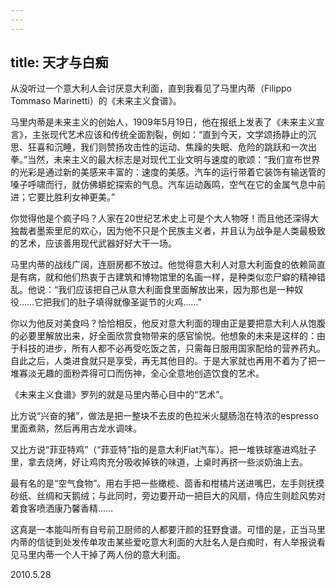 ```yaml
---
---
---
```

title: 天才与白痴
---




从没听过一个意大利人会讨厌意大利面，直到我看见了马里内蒂（Filippo Tommaso Marinetti）的《未来主义食谱》。

马里内蒂是未来主义的创始人，1909年5月19日，他在报纸上发表了《未来主义宣言》，主张现代艺术应该和传统全面割裂，例如：“直到今天，文学颂扬静止的沉思、狂喜和沉睡，我们则赞扬攻击性的运动、焦躁的失眠、危险的跳跃和一次出拳。”当然，未来主义的最大标志是对现代工业文明与速度的歌颂：“我们宣布世界的光彩是通过新的美感来丰富的：速度的美感。汽车的运行带着它装饰有输送管的嗓子呼啸而行，就仿佛蟒蛇探索的气息。汽车运动轰鸣，空气在它的金属气息中前进；它要比胜利女神更美。”

你觉得他是个疯子吗？人家在20世纪艺术史上可是个大人物呀！而且他还深得大独裁者墨索里尼的欢心，因为他不只是个民族主义者，并且认为战争是人类最极致的艺术，应该善用现代武器好好大干一场。

马里内蒂的战线广阔，连厨房都不放过。他觉得意大利人对意大利面食的依赖简直是有病，就和他们热衷于古建筑和博物馆里的名画一样，是种类似恋尸癖的精神错乱。他说：“我们应该把自己从意大利面食里面解放出来，因为那也是一种奴役……它把我们的肚子填得就像圣诞节的火鸡……”

你以为他反对美食吗？恰恰相反，他反对意大利面的理由正是要把意大利人从饱腹的必要里解放出来，好全面欣赏食物带来的感官愉悦。他想象的未来是这样的：由于科技的进步，所有人都不必再受吃饭之苦，只需每日服用国家配给的营养药丸。自此之后，人类进食就只是享受，再无其他目的。于是大家就也再用不着为了把一堆寡淡无趣的面粉弄得可口而伤神，全心全意地创造饮食的艺术。

《未来主义食谱》罗列的就是马里内蒂心目中的“艺术”。

比方说“兴奋的猪”，做法是把一整块不去皮的色拉米火腿肠泡在特浓的espresso里面煮熟，然后再用古龙水调味。

又比方说“菲亚特鸡”（“菲亚特”指的是意大利Fiat汽车）。把一堆铁球塞进鸡肚子里，拿去烧烤，好让鸡肉充分吸收掉铁的味道，上桌时再挤一些淡奶油上去。

最有名的是“空气食物”。用右手把一些橄榄、茴香和柑橘片送进嘴巴，左手则抚摸砂纸、丝绸和天鹅绒；与此同时，旁边要开动一把巨大的风扇，侍应生则趁风势对着食客喷洒康乃馨香精……

这真是一本能叫所有自号前卫厨师的人都要汗颜的狂野食谱。可惜的是，正当马里内蒂的信徒到处发传单攻击某些爱吃意大利面的大肚名人是白痴时，有人举报说看见马里内蒂一个人干掉了两人份的意大利面。





2010.5.28